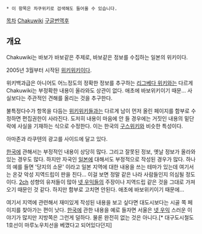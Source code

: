  * 이 항목은 차쿠위키로 검색해도 들어올 수 있습니다. 
[[목차]]
[http://wiki.chakuriki.net/ Chakuwiki]
[http://translate.google.co.kr/translate?sl=ja&tl=ko&js=n&prev=_t&hl=ko&ie=UTF-8&layout=2&eotf=1&u=http%3A%2F%2Fwiki.chakuriki.net%2F&act=url 구글번역후]

== 개요 ==
Chakuwiki는 바보가 바보같은 주제로, 바보같은 정보를 수집하는 일본의 위키이다.

2005년 3월부터 시작된 [[위키위키]]이다.

위키백과급은 아니어도 어느정도의 정확한 정보를 추구하는 [[리그베다 위키]]와는 다르게 Chakuwiki는 부정확한 내용이 올라와도 상관이 없다. 애초에 바보위키이기 때문...
사실보다는 주관적인 견해를 올리는 것을 추구한다.

불특정다수가 항목을 다듬는 [[위키위키]]들과는 다르게 남이 먼저 올린 페이지를 함부로 수정하면 편집권한이 사라진다. 도저히 내용이 마음에 안 들 경우에는 거짓인 내용의 밑단락에 사실을 기재하는 식으로 수정한다. 이는 한국의 [[구스위키]]와 비슷한 특성이다.

아마존과 라쿠텐의 광고를 사이드에 달고 있다.
  
[[한국]]에 관해서는 부정적인 내용이 상당히 많다. 그리고 잘못된 정보, 옛날 정보가 올라와 있는 경우도 많다. 하지만 자국인 [[일본]]에 대해서도 부정적으로 작성된 경우가 많다. 하나의 예를 들면 '당지의 소문' 이라고 일본 지역에 대한 내용을 쓰는 테마가 있는데 여기서는 온갖 악성 지역드립이 판을 친다... 이걸 보면 정말 같은 나라 사람들인지 의심될 정도이다. [[2ch]] 성향의 유저들이 많아 [[넷 우익]]들의 주장이나 지역드립 같은 것을 그대로 가져오기 때문인 것 같다. 하지만 함부로 고치면 안된다. 애초에 바보위키이기 때문에...

여기서 지역에 관련해서 재미있게 작성된 내용을 보고 싶다면 대도시보다는 시골 쪽 페이지를 찾아가는 편이 낫다. [[한국]]에 관한 내용을 예로 들자면 서울은 [[넷 우익]] 스러운 이야기가 많지만 지방쪽은 그런게 덜하다. 물론 완전히 없는 것은 아니다.[* 대구도시철도 1호선이 마루노우치선을 베꼈다고 되어있다던지]
